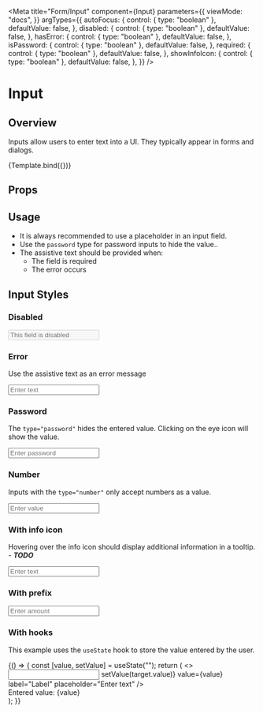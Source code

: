 

<Meta
  title="Form/Input"
  component={Input}
  parameters={{
    viewMode: "docs",
  }}
  argTypes={{
    autoFocus: {
      control: { type: "boolean" },
      defaultValue: false,
    },
    disabled: {
      control: { type: "boolean" },
      defaultValue: false,
    },
    hasError: {
      control: { type: "boolean" },
      defaultValue: false,
    },
    isPassword: {
      control: { type: "boolean" },
      defaultValue: false,
    },
    required: {
      control: { type: "boolean" },
      defaultValue: false,
    },
    showInfoIcon: {
      control: { type: "boolean" },
      defaultValue: false,
    },
  }}
/>


# Input

## Overview

Inputs allow users to enter text into a UI. They typically appear in forms and dialogs.

<Canvas withSource="open">
  <Story
    name="Overview"
    args={{
      assistiveText: "Assistive Text",
      className: "custom-input",
      label: "Label",
      name: "input",
      placeholder: "Enter text",
    }}
  >
    {Template.bind({})}
  </Story>
</Canvas>

## Props

<ArgsTable story="Overview" />

## Usage

- It is always recommended to use a placeholder in an input field.
- Use the `password` type for password inputs to hide the value..
- The assistive text should be provided when:
  - The field is required
  - The error occurs

## Input Styles

### Disabled

<Canvas>
  <Story name="Disabled">
    <Input
      assistiveText="Disabled Input"
      disabled={true}
      label="Label"
      placeholder="This field is disabled"
    />
  </Story>
</Canvas>

### Error

Use the assistive text as an error message

<Canvas>
  <Story name="Error">
    <Input
      assistiveText="Error Message"
      hasError={true}
      label="Label"
      placeholder="Enter text"
    />
  </Story>
</Canvas>

### Password

The `type="password"` hides the entered value. Clicking on the eye icon will show the value.

<Canvas>
  <Story name="Password">
    <Input label="Label" isPassword placeholder="Enter password" />
  </Story>
</Canvas>

### Number

Inputs with the `type="number"` only accept numbers as a value.

<Canvas>
  <Story name="Number">
    <Input label="Label" type="number" placeholder="Enter value" />
  </Story>
</Canvas>

### With info icon

Hovering over the info icon should display additional information in a tooltip. - **_TODO_**

<Canvas>
  <Story name="With Info Icon">
    <Input label="Label" showInfoIcon placeholder="Enter text" />
  </Story>
</Canvas>

### With prefix

<Canvas>
  <Story name="With Prefix">
    <Input label="Label" placeholder="Enter amount" prefix="$" type="number" />
  </Story>
</Canvas>

### With hooks

This example uses the `useState` hook to store the value entered by the user.

<Canvas>
  <Story name="With hooks">
    {() => {
      const [value, setValue] = useState("");
      return (
        <>
          <Input
            onChange={({ target }) => setValue(target.value)}
            value={value}
            label="Label"
            placeholder="Enter text"
          />
          <div>Entered value: {value}</div>
        </>
      );
    }}
  </Story>
</Canvas>
